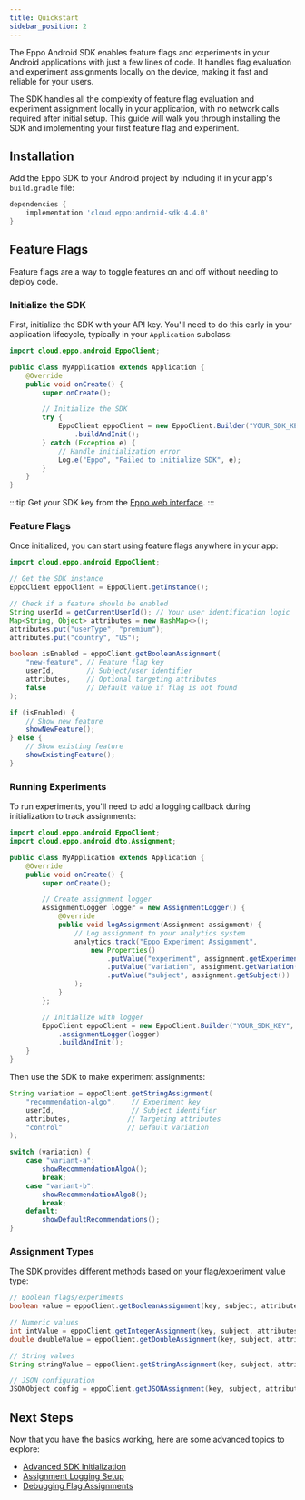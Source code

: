 ```yaml
---
title: Quickstart
sidebar_position: 2
---
```




The Eppo Android SDK enables feature flags and experiments in your Android applications with just a few lines of code. It handles flag evaluation and experiment assignments locally on the device, making it fast and reliable for your users.

The SDK handles all the complexity of feature flag evaluation and experiment assignment locally in your application, with no network calls required after initial setup. This guide will walk you through installing the SDK and implementing your first feature flag and experiment.

## Installation

Add the Eppo SDK to your Android project by including it in your app's `build.gradle` file:

```groovy
dependencies {
    implementation 'cloud.eppo:android-sdk:4.4.0'
}
```

## Feature Flags
Feature flags are a way to toggle features on and off without needing to deploy code.

### Initialize the SDK

First, initialize the SDK with your API key. You'll need to do this early in your application lifecycle, typically in your `Application` subclass:

```java
import cloud.eppo.android.EppoClient;

public class MyApplication extends Application {
    @Override
    public void onCreate() {
        super.onCreate();

        // Initialize the SDK
        try {
            EppoClient eppoClient = new EppoClient.Builder("YOUR_SDK_KEY", this)
                .buildAndInit();
        } catch (Exception e) {
            // Handle initialization error
            Log.e("Eppo", "Failed to initialize SDK", e);
        }
    }
}
```

:::tip
Get your SDK key from the [Eppo web interface](https://eppo.cloud/feature-flags/keys).
:::

### Feature Flags

Once initialized, you can start using feature flags anywhere in your app:

```java
import cloud.eppo.android.EppoClient;

// Get the SDK instance
EppoClient eppoClient = EppoClient.getInstance();

// Check if a feature should be enabled
String userId = getCurrentUserId(); // Your user identification logic
Map<String, Object> attributes = new HashMap<>();
attributes.put("userType", "premium");
attributes.put("country", "US");

boolean isEnabled = eppoClient.getBooleanAssignment(
    "new-feature", // Feature flag key
    userId,        // Subject/user identifier
    attributes,    // Optional targeting attributes
    false          // Default value if flag is not found
);

if (isEnabled) {
    // Show new feature
    showNewFeature();
} else {
    // Show existing feature
    showExistingFeature();
}
```

### Running Experiments

To run experiments, you'll need to add a logging callback during initialization to track assignments:

```java
import cloud.eppo.android.EppoClient;
import cloud.eppo.android.dto.Assignment;

public class MyApplication extends Application {
    @Override
    public void onCreate() {
        super.onCreate();

        // Create assignment logger
        AssignmentLogger logger = new AssignmentLogger() {
            @Override
            public void logAssignment(Assignment assignment) {
                // Log assignment to your analytics system
                analytics.track("Eppo Experiment Assignment",
                    new Properties()
                        .putValue("experiment", assignment.getExperiment())
                        .putValue("variation", assignment.getVariation())
                        .putValue("subject", assignment.getSubject())
                );
            }
        };

        // Initialize with logger
        EppoClient eppoClient = new EppoClient.Builder("YOUR_SDK_KEY", this)
            .assignmentLogger(logger)
            .buildAndInit();
    }
}
```

Then use the SDK to make experiment assignments:

```java
String variation = eppoClient.getStringAssignment(
    "recommendation-algo",    // Experiment key
    userId,                   // Subject identifier
    attributes,              // Targeting attributes
    "control"                // Default variation
);

switch (variation) {
    case "variant-a":
        showRecommendationAlgoA();
        break;
    case "variant-b":
        showRecommendationAlgoB();
        break;
    default:
        showDefaultRecommendations();
}
```

### Assignment Types

The SDK provides different methods based on your flag/experiment value type:

```java
// Boolean flags/experiments
boolean value = eppoClient.getBooleanAssignment(key, subject, attributes, false);

// Numeric values
int intValue = eppoClient.getIntegerAssignment(key, subject, attributes, 0);
double doubleValue = eppoClient.getDoubleAssignment(key, subject, attributes, 0.0);

// String values
String stringValue = eppoClient.getStringAssignment(key, subject, attributes, "default");

// JSON configuration
JSONObject config = eppoClient.getJSONAssignment(key, subject, attributes, defaultJson);
```

## Next Steps

Now that you have the basics working, here are some advanced topics to explore:

- [Advanced SDK Initialization](/sdks/client-sdks/android/initialization)
- [Assignment Logging Setup](/sdks/event-logging/assignment-logging/)
- [Debugging Flag Assignments](/sdks/sdk-features/debugging-flag-assignment)

